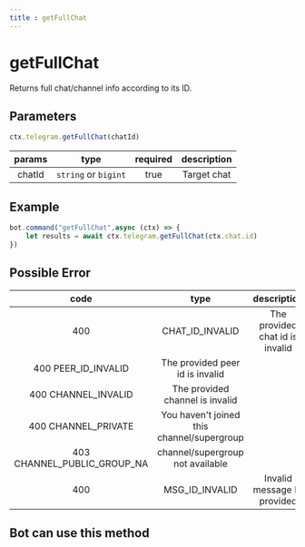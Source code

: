 ```yaml
--- 
title : getFullChat 
--- 
```

# getFullChat
Returns full chat/channel info according to its ID.
## Parameters 
```ts 
ctx.telegram.getFullChat(chatId)
```

| params | type | required | description | 
| :----: | :---: | :-----: | :---------: |
| chatId | `string` or `bigint` | true | Target chat | 

## Example 
```ts highlight="2"
bot.command("getFullChat",async (ctx) => {
    let results = await ctx.telegram.getFullChat(ctx.chat.id)
})
```
## Possible Error 

| code | type | description | 
| :---: | :---: | :------:| 
| 400 | CHAT_ID_INVALID | The provided chat id is invalid | 
| 400 PEER_ID_INVALID | The provided peer id is invalid | 
| 400 CHANNEL_INVALID | The provided channel is invalid |
| 400 CHANNEL_PRIVATE | You haven't joined this channel/supergroup |
| 403 CHANNEL_PUBLIC_GROUP_NA | channel/supergroup not available |
| 400 | MSG_ID_INVALID | Invalid message ID provided  

## Bot can use this method